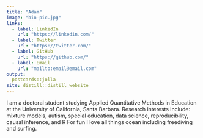```yaml
---
title: "Adam"
image: "bio-pic.jpg"
links:
  - label: LinkedIn
    url: "https://linkedin.com/"
  - label: Twitter
    url: "https://twitter.com/"
  - label: GitHub
    url: "https://github.com/"
  - label: Email
    url: "mailto:email@email.com"
output:
  postcards::jolla
site: distill::distill_website
---
```

 
I am a doctoral student studying Applied Quantitative Methods in Education at the University of California, Santa Barbara. 
Research interests include: mixture models, autism, special education, data science, reproducibility, causal inference, and R 
For fun I love all things ocean including freediving and surfing. 
